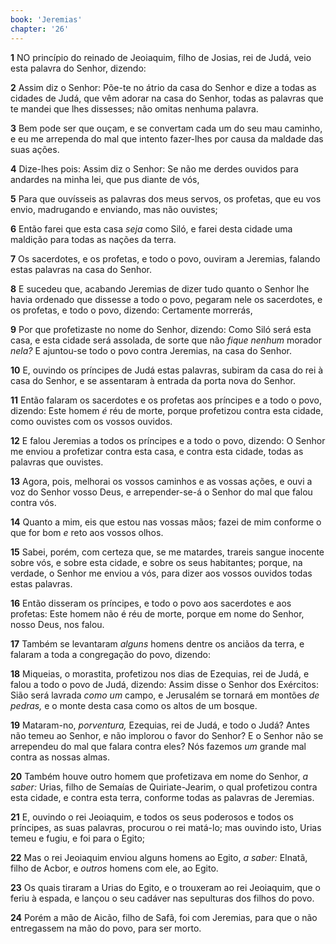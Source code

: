 ```yaml
---
book: 'Jeremias'
chapter: '26'
---
```


**1** NO princípio do reinado de Jeoiaquim, filho de Josias, rei de Judá, veio esta palavra do Senhor, dizendo:

**2** Assim diz o Senhor: Põe-te no átrio da casa do Senhor e dize a todas as cidades de Judá, que vêm adorar na casa do Senhor, todas as palavras que te mandei que lhes dissesses; não omitas nenhuma palavra.

**3** Bem pode ser que ouçam, e se convertam cada um do seu mau caminho, e eu me arrependa do mal que intento fazer-lhes por causa da maldade das suas ações.

**4** Dize-lhes pois: Assim diz o Senhor: Se não me derdes ouvidos para andardes na minha lei, que pus diante de vós,

**5** Para que ouvísseis as palavras dos meus servos, os profetas, que eu vos envio, madrugando e enviando, mas não ouvistes;

**6** Então farei que esta casa _seja_ como Siló, e farei desta cidade uma maldição para todas as nações da terra.

**7** Os sacerdotes, e os profetas, e todo o povo, ouviram a Jeremias, falando estas palavras na casa do Senhor.

**8** E sucedeu que, acabando Jeremias de dizer tudo quanto o Senhor lhe havia ordenado que dissesse a todo o povo, pegaram nele os sacerdotes, e os profetas, e todo o povo, dizendo: Certamente morrerás,

**9** Por que profetizaste no nome do Senhor, dizendo: Como Siló será esta casa, e esta cidade será assolada, de sorte que não _fique nenhum_ morador _nela?_ E ajuntou-se todo o povo contra Jeremias, na casa do Senhor.

**10** E, ouvindo os príncipes de Judá estas palavras, subiram da casa do rei à casa do Senhor, e se assentaram à entrada da porta nova do Senhor.

**11** Então falaram os sacerdotes e os profetas aos príncipes e a todo o povo, dizendo: Este homem _é_ réu de morte, porque profetizou contra esta cidade, como ouvistes com os vossos ouvidos.

**12** E falou Jeremias a todos os príncipes e a todo o povo, dizendo: O Senhor me enviou a profetizar contra esta casa, e contra esta cidade, todas as palavras que ouvistes.

**13** Agora, pois, melhorai os vossos caminhos e as vossas ações, e ouvi a voz do Senhor vosso Deus, e arrepender-se-á o Senhor do mal que falou contra vós.

**14** Quanto a mim, eis que estou nas vossas mãos; fazei de mim conforme o que for bom _e_ reto aos vossos olhos.

**15** Sabei, porém, com certeza que, se me matardes, trareis sangue inocente sobre vós, e sobre esta cidade, e sobre os seus habitantes; porque, na verdade, o Senhor me enviou a vós, para dizer aos vossos ouvidos todas estas palavras.

**16** Então disseram os príncipes, e todo o povo aos sacerdotes e aos profetas: Este homem não é réu de morte, porque em nome do Senhor, nosso Deus, nos falou.

**17** Também se levantaram _alguns_ homens dentre os anciãos da terra, e falaram a toda a congregação do povo, dizendo:

**18** Miqueias, o morastita, profetizou nos dias de Ezequias, rei de Judá, e falou a todo o povo de Judá, dizendo: Assim disse o Senhor dos Exércitos: Sião será lavrada _como um_ campo, e Jerusalém se tornará em montões _de pedras,_ e o monte desta casa como os altos de um bosque.

**19** Mataram-no, _porventura,_ Ezequias, rei de Judá, e todo o Judá? Antes não temeu ao Senhor, e não implorou o favor do Senhor? E o Senhor não se arrependeu do mal que falara contra eles? Nós fazemos _um_ grande mal contra as nossas almas.

**20** Também houve outro homem que profetizava em nome do Senhor, _a saber:_ Urias, filho de Semaías de Quiriate-Jearim, o qual profetizou contra esta cidade, e contra esta terra, conforme todas as palavras de Jeremias.

**21** E, ouvindo o rei Jeoiaquim, e todos os seus poderosos e todos os príncipes, as suas palavras, procurou o rei matá-lo; mas ouvindo isto, Urias temeu e fugiu, e foi para o Egito;

**22** Mas o rei Jeoiaquim enviou alguns homens ao Egito, _a saber:_ Elnatã, filho de Acbor, e _outros_ homens com ele, ao Egito.

**23** Os quais tiraram a Urias do Egito, e o trouxeram ao rei Jeoiaquim, que o feriu à espada, e lançou o seu cadáver nas sepulturas dos filhos do povo.

**24** Porém a mão de Aicão, filho de Safã, foi com Jeremias, para que o não entregassem na mão do povo, para ser morto.
